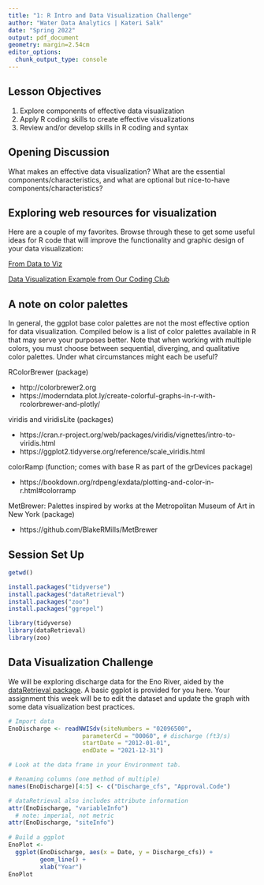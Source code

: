 ```yaml
---
title: "1: R Intro and Data Visualization Challenge"
author: "Water Data Analytics | Kateri Salk"
date: "Spring 2022"
output: pdf_document
geometry: margin=2.54cm
editor_options: 
  chunk_output_type: console
---
```


## Lesson Objectives
1. Explore components of effective data visualization
2. Apply R coding skills to create effective visualizations
3. Review and/or develop skills in R coding and syntax

## Opening Discussion

What makes an effective data visualization? What are the essential components/characteristics, and what are optional but nice-to-have components/characteristics? 


## Exploring web resources for visualization

Here are a couple of my favorites. Browse through these to get some useful ideas for R code that will improve the functionality and graphic design of your data visualization: 

[From Data to Viz](https://www.data-to-viz.com/)

[Data Visualization Example from Our Coding Club](https://ourcodingclub.github.io/tutorials/dataviz-beautification/)


## A note on color palettes

In general, the ggplot base color palettes are not the most effective option for data visualization. Compiled below is a list of color palettes available in R that may serve your purposes better. Note that when working with multiple colors, you must choose between sequential, diverging, and qualitative color palettes. Under what circumstances might each be useful?

RColorBrewer (package)

* http://colorbrewer2.org
* https://moderndata.plot.ly/create-colorful-graphs-in-r-with-rcolorbrewer-and-plotly/

viridis and viridisLite (packages)

* https://cran.r-project.org/web/packages/viridis/vignettes/intro-to-viridis.html
* https://ggplot2.tidyverse.org/reference/scale_viridis.html

colorRamp (function; comes with base R as part of the grDevices package)

* https://bookdown.org/rdpeng/exdata/plotting-and-color-in-r.html#colorramp

MetBrewer: Palettes inspired by works at the Metropolitan Museum of Art in New York (package)

* https://github.com/BlakeRMills/MetBrewer


## Session Set Up

```r
getwd()

install.packages("tidyverse")
install.packages("dataRetrieval")
install.packages("zoo")
install.packages("ggrepel")

library(tidyverse)
library(dataRetrieval)
library(zoo)

```

## Data Visualization Challenge

We will be exploring discharge data for the Eno River, aided by the [dataRetrieval package](https://cran.r-project.org/web/packages/dataRetrieval/vignettes/dataRetrieval.html). A basic ggplot is provided for you here. Your assignment this week will be to edit the dataset and update the graph with some data visualization best practices. 

```r
# Import data
EnoDischarge <- readNWISdv(siteNumbers = "02096500",
                     parameterCd = "00060", # discharge (ft3/s)
                     startDate = "2012-01-01",
                     endDate = "2021-12-31")

# Look at the data frame in your Environment tab.

# Renaming columns (one method of multiple)
names(EnoDischarge)[4:5] <- c("Discharge_cfs", "Approval.Code")

# dataRetrieval also includes attribute information
attr(EnoDischarge, "variableInfo")
  # note: imperial, not metric
attr(EnoDischarge, "siteInfo")
  
# Build a ggplot
EnoPlot <- 
  ggplot(EnoDischarge, aes(x = Date, y = Discharge_cfs)) +
         geom_line() +
         xlab("Year")
EnoPlot
```


